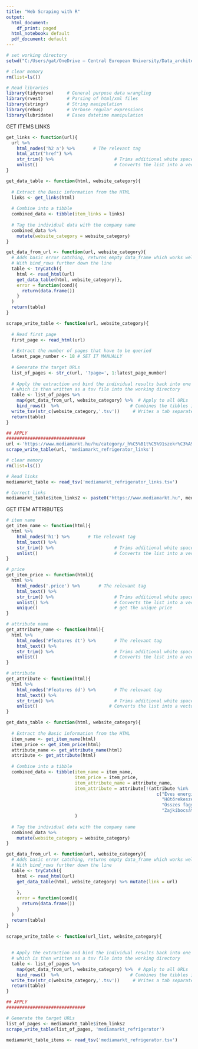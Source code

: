 ```yaml
---
title: "Web Scraping with R"
output:
  html_document:
    df_print: paged
  html_notebook: default
  pdf_document: default
---
```


```r

# set working directory
setwd("C:/Users/gat/OneDrive – Central European University/Data_architecture/Home_work_data_product/raw")

# clear memory
rm(list=ls())

# Read libraries
library(tidyverse)     # General purpose data wrangling
library(rvest)         # Parsing of html/xml files
library(stringr)       # String manipulation
library(rebus)         # Verbose regular expressions
library(lubridate)     # Eases datetime manipulation
```


GET ITEMS LINKS
```r

get_links <- function(url){
  url %>% 
    html_nodes('h2 a') %>%       # The relevant tag
    html_attr("href") %>% 
    str_trim() %>%                       # Trims additional white space
    unlist()                             # Converts the list into a vector
}
```

```r

get_data_table <- function(html, website_category){
  
  # Extract the Basic information from the HTML
  links <- get_links(html)
  
  # Combine into a tibble
  combined_data <- tibble(item_links = links) 
  
  # Tag the individual data with the company name
  combined_data %>% 
    mutate(website_category = website_category)
}
```

```r
get_data_from_url <- function(url, website_category){
  # Adds basic error catching, returns empty data_frame which works well
  # With bind_rows further down the line
  table <- tryCatch({
    html <- read_html(url)
    get_data_table(html, website_category)},
    error = function(cond){
      return(data.frame())
    }
  )
  return(table)
}

```


```r
scrape_write_table <- function(url, website_category){
  
  # Read first page
  first_page <- read_html(url)
  
  # Extract the number of pages that have to be queried
  latest_page_number <- 18 # SET IT MANUALLY
  
  # Generate the target URLs
  list_of_pages <- str_c(url, '?page=', 1:latest_page_number)
  
  # Apply the extraction and bind the individual results back into one table, 
  # which is then written as a tsv file into the working directory
  table <- list_of_pages %>% 
    map(get_data_from_url, website_category) %>%  # Apply to all URLs
    bind_rows()  %>%                           # Combines the tibbles into one tibble
  write_tsv(str_c(website_category,'.tsv'))     # Writes a tab separated file
  return(table)
}
```

```r
## APPLY
##############################
url <-'https://www.mediamarkt.hu/hu/category/_h%C5%B1t%C5%91szekr%C3%A9ny-504624.html'
scrape_write_table(url, 'mediamarkt_refrigerator_links')
```



```r
# clear memory
rm(list=ls())

# Read links
mediamarkt_table <- read_tsv('mediamarkt_refrigerator_links.tsv')

# Correct links
mediamarkt_table$item_links2 <- paste0("https://www.mediamarkt.hu", mediamarkt_table$item_links)
```


GET ITEM ATTRIBUTES
```r

# item name
get_item_name <- function(html){
  html %>% 
    html_nodes('h1') %>%       # The relevant tag
    html_text() %>% 
    str_trim() %>%                       # Trims additional white space
    unlist()                             # Converts the list into a vector
}

# price
get_item_price <- function(html){
  html %>% 
    html_nodes('.price') %>%       # The relevant tag
    html_text() %>% 
    str_trim() %>%                       # Trims additional white space
    unlist() %>%                         # Converts the list into a vector
    unique()                             # get the unique price
}

# attribute name
get_attribute_name <- function(html){
  html %>% 
    html_nodes('#features dt') %>%       # The relevant tag
    html_text() %>% 
    str_trim() %>%                       # Trims additional white space
    unlist()                             # Converts the list into a vector
}

# attribute
get_attribute <- function(html){
  html %>% 
    html_nodes('#features dd') %>%       # The relevant tag
    html_text() %>%
    str_trim() %>%                       # Trims additional white space
    unlist()                           # Converts the list into a vector
}

```


```r

get_data_table <- function(html, website_category){
  
  # Extract the Basic information from the HTML
  item_name <- get_item_name(html)
  item_price <- get_item_price(html)
  attribute_name <- get_attribute_name(html)
  attribute <- get_attribute(html)
  
  # Combine into a tibble
  combined_data <- tibble(item_name = item_name,
                          item_price = item_price,
                          item_attribute_name = attribute_name,
                          item_attribute = attribute[!(attribute %in% 
                                                         c("Éves energiafogyasztás kWh/év",
                                                           "Hűtőrekeszek hasznos űrtartalma",
                                                           "Összes fagyasztórekesz hasznos űrtartalma",
                                                           "Zajkibocsátás dB-ben (A)"))]
                          ) 
  
  # Tag the individual data with the company name
  combined_data %>%
    mutate(website_category = website_category)
}
```


```r
get_data_from_url <- function(url, website_category){
  # Adds basic error catching, returns empty data_frame which works well
  # With bind_rows further down the line
  table <- tryCatch({
    html <- read_html(url)
    get_data_table(html, website_category) %>% mutate(link = url)
    
    },
    error = function(cond){
      return(data.frame())
    }
  )
  return(table)
}

```


```r
scrape_write_table <- function(url_list, website_category){
  
  
  # Apply the extraction and bind the individual results back into one table, 
  # which is then written as a tsv file into the working directory
  table <- list_of_pages %>% 
    map(get_data_from_url, website_category) %>%  # Apply to all URLs
    bind_rows()  %>%                           # Combines the tibbles into one tibble
  write_tsv(str_c(website_category,'.tsv'))     # Writes a tab separated file
  return(table)
}
```

```r
## APPLY
##############################

# Generate the target URLs
list_of_pages <- mediamarkt_table$item_links2
scrape_write_table(list_of_pages, 'mediamarkt_refrigerator')

```

```r
mediamarkt_table_items <- read_tsv('mediamarkt_refrigerator.tsv')
```


